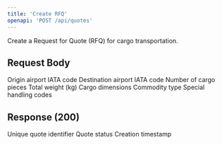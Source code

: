 ```yaml
---
title: 'Create RFQ'
openapi: 'POST /api/quotes'
---
```


Create a Request for Quote (RFQ) for cargo transportation.

## Request Body

<ParamField body="origin" type="string" required>
  Origin airport IATA code
</ParamField>

<ParamField body="destination" type="string" required>
  Destination airport IATA code
</ParamField>

<ParamField body="pieces" type="integer" required>
  Number of cargo pieces
</ParamField>

<ParamField body="weight" type="number" required>
  Total weight (kg)
</ParamField>

<ParamField body="dimensions" type="object">
  Cargo dimensions
</ParamField>

<ParamField body="commodity" type="string" required>
  Commodity type
</ParamField>

<ParamField body="shc" type="array">
  Special handling codes
</ParamField>

## Response (200)

<ParamField status="200" type="object">
  <ParamField name="quote_id" type="string">
    Unique quote identifier
  </ParamField>
  <ParamField name="status" type="string">
    Quote status
  </ParamField>
  <ParamField name="created_at" type="string" format="date-time">
    Creation timestamp
  </ParamField>
</ParamField>
